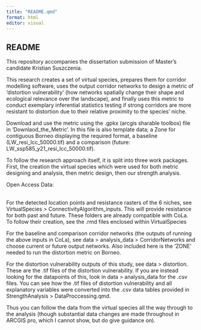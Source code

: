 ```yaml
---
title: "README.qmd"
format: html
editor: visual
---
```


## README

This repository accompanies the dissertation submission of Master's candidate Kristian Suszczenia.

This research creates a set of virtual species, prepares them for corridor modelling software, uses the output corridor networks to design a metric of 'distortion vulnerability' (how networks spatially change their shape and ecological relevance over the landscape), and finally uses this metric to conduct exemplary inferential statistics testing if strong corridors are more resistant to distortion due to their relative proximity to the species' niche.

Download and use the metric using the .gpkx (arcgis sharable toolbox) file in 'Downlaod_the_Metric'. In this file is also template data; a Zone for contiguous Borneo displaying the required format, a baseline (LW_resi_lcc_50000.tif) and a comparison (future: LW_ssp585_y21_resi_lcc_50000.tif).

To follow the research approach itself, it is split into three work packages. First, the creation the virtual species which were used for both metric designing and analysis, then metric design, then our strength analysis.

Open Access Data:

\
For the detected location points and resistance rasters of the 6 niches, see VirtualSpecies \> ConnectivityAlgorithm_inputs. This will provide resistance for both past and future. These folders are already compatible with CoLa. To follow their creation, see the .rmd files enclosed within VirtualSpecies

For the baseline and comparison corridor networks (the outputs of running the above inputs in CoLa), see data \> analysis_data \> CorridorNetworks and choose current or future output networks. Also included here is the 'ZONE' needed to run the distortion metric on Borneo.

For the distortion vulnerability outputs of this study, see data \> distortion. These are the .tif files of the distortion vulnerability. If you are instead looking for the datapoints of this, look in data \> analysis_data for the .csv files. You can see how the .tif files of distortion vulnerability and all explanatory variables were converted into the .csv data tables provided in StrengthAnalysis \> DataProccessing.qmd.

Thus you can follow the data from the virtual species all the way through to the analysis (though substantial data changes are made throughout in ARCGIS pro, which I cannot show, but do give guidance on).
